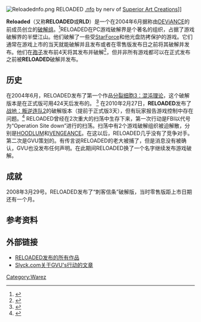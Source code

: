 [[File:Reloadednfo.png|thumb]] RELOADED [[.nfo|.nfo]] by nerv of [[Superior_Art_Creations|Superior Art Creations]]]]

'''Reloaded'''（又称'''RELOADED'''或'''RLD'''）是一个在2004年6月据称由[[DEViANCE|DEViANCE]]的前成员创立的[[破解组|破解组]]。<ref>{{cite web |url=http://www.defacto2.net/organisation/reloaded |title=History of RELOADED |publisher=Defacto2.net |date= |accessdate=2011-11-06 |deadurl=yes |archiveurl=https://web.archive.org/web/20111101000712/http://www.defacto2.net/organisation/reloaded |archivedate=2011-11-01 }}</ref>RELOADED在PC游戏破解界是个著名的组织，占据了游戏破解界的半壁江山。他们破解了一些受[[StarForce|StarForce]]和他光盘防拷保护的游戏。它们通常在游戏上市的当天就能破解并且发布或者在零售版发布日之前将其破解并发布。他们在[[孢子_(游戏)|孢子]]发布前4天将其发布并破解<ref>{{cite web |url=http://gameviper.com/pc/spore-cracked-by-reloaded-group |title=Spore cracked before its street date |date=2008-11-03 |author=Daniel |deadurl=yes |archiveurl=https://web.archive.org/web/20101123174159/http://gameviper.com/pc/spore-cracked-by-reloaded-group |archivedate=2010-11-23 |accessdate=2014-11-17 }}</ref>，{{Fact|并在[[模擬市民3|模拟市民3]]的一个测试版发布前15天将其破解。|time=2014-11-17T12:38:10+00:00}}{{Fact|在2008年2月29日，'''Reloaded'''发布了[[刺客教條_(遊戲)|刺客信条]]的一个破解版本（其正版于同年3月28日发布）。|time=2014-11-17T12:38:10+00:00}}但并非所有游戏都可以在正式发布之前被'''RELOADED'''破解并发布。

== 历史 ==
在2004年6月，RELOADED发布了第一个作品[[縱橫諜海：混沌理論|分裂细胞3：混沌理论]]，这个破解版本是在正式版可用424天后发布的。<!--
From and including: Monday, 28 March 2005
To, but not including : Friday, 26 May 2006
It is 424 days from the start date to the end date, but not including the end date
http://www.timeanddate.com/date/durationresult.html?d1=28&m1=3&y1=2005&d2=26&m2=05&y2=2006
--><ref>{{cite web |url=http://www.gamasutra.com/php-bin/news_index.php?story=24035 |title=Interview: The Return Of... StarForce? |date=2009-06-16 |author=Todd Ciolek |publisher=[[Gamasutra|Gamasutra]] |quote=Everybody remembers Ubisoft's Splinter Cell: Chaos Theory. It held for 422 days without a piracy crack. This world record for AAA-class games is still unbeaten and no other solutions managed to make a game last longer. |accessdate=2014-11-17 |archive-date=2016-03-03 |archive-url=https://web.archive.org/web/20160303180844/http://www.gamasutra.com/php-bin/news_index.php?story=24035 |dead-url=no }}</ref>{{Fact|很多人认为RELOADED其实是DEViANCE的人建立的组，因为在RELOADED发布第一个作品后[[DEViANCE|DEViANCE]]就再没有发布过新作品。|time=2014-11-17T12:38:10+00:00}}
在2010年2月27日，'''RELOADED'''发布了[[战地：叛逆连队2|战地：叛逆连队2]]的破解版本（提前于正式版3天），但有玩家报告游戏控制中存在问题。<ref>{{cite web |url=http://filenetworks.blogspot.com/2010/02/battlefield-bad-company-2-mouse-and.html |title=Battlefield Bad Company 2 Mouse and Keyboard Control Issues Only For Pirates? |publisher=FILEnetworks |date=2010-02-27 |access-date=2014-11-17 |archive-date=2021-06-02 |archive-url=https://web.archive.org/web/20210602213236/http://filenetworks.blogspot.com/2010/02/battlefield-bad-company-2-mouse-and.html }}</ref>
RELOADED曾经在2次重大的扫荡中生存下来，第一次行动是FBI以代号为“Operation Site down”进行的扫荡。扫荡中有2个游戏破解组织被迫解散，分别是[[HOODLUM|HOODLUM]]和[[VENGEANCE|VENGEANCE]]。在这以后，RELOADED几乎没有了竞争对手。第二次是GVU策划的。有传言说RELOADED的老大被捕了，但是消息没有被确认，GVU也没发布任何声明。在此期间RELOADED换了一个名字继续发布游戏破解。

== 成就 ==
2008年3月29号。RELOADED发布了“刺客信条”破解版，当时零售版距上市日期还有一个月。

==参考资料==
{{Reflist}}

== 外部链接 ==
* [http://www.nforce.nl/index.php?switchto=nfos&menu=quicknav&item=search&search=true&group=RELOADED RELOADED发布的所有作品] {{Wayback|url=http://www.nforce.nl/index.php?switchto=nfos&menu=quicknav&item=search&search=true&group=RELOADED |date=20080430084814 }}
* [https://web.archive.org/web/20070609173718/http://www.slyck.com/news.php?story=1065 Slyck.com关于GVU's行动的文章]

[[Category:Warez|Category:Warez]]